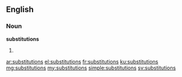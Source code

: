 ==English==

===Noun===
'''substitutions'''

# {{plural of|[[substitution]]}}

[[ar:substitutions]]
[[el:substitutions]]
[[fr:substitutions]]
[[ku:substitutions]]
[[mg:substitutions]]
[[my:substitutions]]
[[simple:substitutions]]
[[sv:substitutions]]